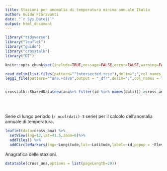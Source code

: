 ```yaml
---
title: Stazioni per anomalia di temperatura minima annuale Italia
author: Guido Fioravanti
date: "`r Sys.Date()`"
output: html_document
---
```


```r
library("tidyverse")
library("leaflet")
library("guido")
library("crosstalk")
library("DT")

knitr::opts_chunk$set(include=TRUE,message=FALSE,error=FALSE,warning=FALSE,echo=FALSE)

read_delim(list.files(pattern="^intersected.+csv"),delim=";",col_names = TRUE,col_types = YYMMDD_TYPE)->dati
leggi_file(pattern="^ana.+csv$",output = "_dfr",delim=";",col_names = TRUE,col_types = cols(.default = col_character(),Latitude=col_number(),Longitude=col_number()))->ana


crosstalk::SharedData$new(ana%>% filter(id %in% names(dati)))->cross_ana
```

<br><br>

Serie di lungo periodo (`r ncol(dati)-3` serie) per il calcolo dell'anomalia annuale di temperatura.

```r
leaflet(data=cross_ana) %>%
  setView(lng=12,lat=41.5,zoom=6)%>%
  addTiles() %>%
  addCircleMarkers(lng=~Longitude,lat=~Latitude,label=~id,popup = ~Elevation)
```

Anagrafica delle stazioni.

```r
datatable(cross_ana,options = list(pageLength=20))
```